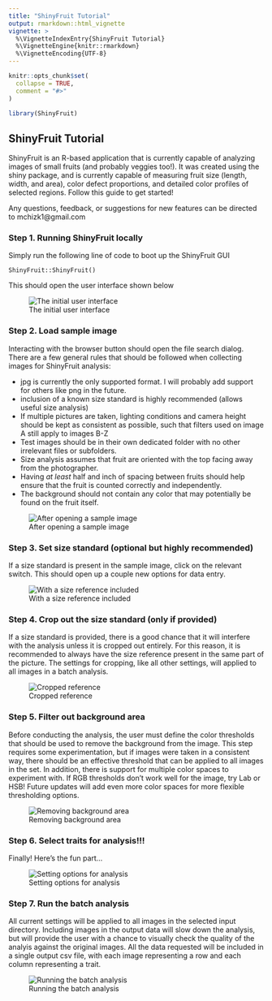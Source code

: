 ```yaml
---
title: "ShinyFruit Tutorial"
output: rmarkdown::html_vignette
vignette: >
  %\VignetteIndexEntry{ShinyFruit Tutorial}
  %\VignetteEngine{knitr::rmarkdown}
  %\VignetteEncoding{UTF-8}
---
```


```r
knitr::opts_chunk$set(
  collapse = TRUE,
  comment = "#>"
)
```

```r
library(ShinyFruit)
```


## ShinyFruit Tutorial

ShinyFruit is an R-based application that is currently capable of analyzing images of small fruits (and probably veggies too!). It was 
created using the shiny package, and is currently capable of measuring fruit size (length, width, and area), color defect proportions,
and detailed color profiles of selected regions. Follow this guide to get started!

Any questions, feedback, or suggestions for new features can be directed to mchizk1@gmail.com

### Step 1. Running ShinyFruit locally

Simply run the following line of code to boot up the ShinyFruit GUI

    ShinyFruit::ShinyFruit()
    
This should open the user interface shown below

![The initial user interface](SFopen.png)

### Step 2. Load sample image

Interacting with the browser button should open the file search dialog. There are a few general rules that should be 
followed when collecting images for ShinyFruit analysis:

* jpg is currently the only supported format. I will probably add support for others like png in the future.
* inclusion of a known size standard is highly recommended (allows useful size analysis)
* If multiple pictures are taken, lighting conditions and camera height should be kept as consistent as possible, such
that filters used on image A still apply to images B-Z
* Test images should be in their own dedicated folder with no other irrelevant files or subfolders.
* Size analysis assumes that fruit are oriented with the top facing away from the photographer. 
* Having *at least* half and inch of spacing between fruits should help ensure that the fruit is counted correctly and independently.
* The background should not contain any color that may potentially be found on the fruit itself.

![After opening a sample image](SFimg.png)

### Step 3. Set size standard (optional but highly recommended)

If a size standard is present in the sample image, click on the relevant switch.  This should open up a couple new options for data entry.

![With a size reference included](SFmeas.png)

### Step 4. Crop out the size standard (only if provided)

If a size standard is provided, there is a good chance that it will interfere with the analysis unless it is cropped out entirely.  For this 
reason, it is recommended to always have the size reference present in the same part of the picture.  The settings for cropping, like all 
other settings, will applied to all images in a batch analysis.

![Cropped reference](SFcrop.png)

### Step 5. Filter out background area

Before conducting the analysis, the user must define the color thresholds that should be used to remove the background from the image.
This step requires some experimentation, but if images were taken in a consistent way, there should be an effective threshold that can
be applied to all images in the set. In addition, there is support for multiple color spaces to experiment with.  If RGB thresholds don't
work well for the image, try Lab or HSB!  Future updates will add even more color spaces for more flexible thresholding options.

![Removing background area](SFbkg.png)

### Step 6. Select traits for analysis!!!

Finally! Here's the fun part...

![Setting options for analysis](SFtrait.png)

### Step 7. Run the batch analysis

All current settings will be applied to all images in the selected input directory.  Including images in the output data will slow down the analysis, but will provide the user with a chance to visually check the quality of the analyis against the original images. All the data 
requested will be included in a single output csv file, with each image representing a row and each column representing a trait.

![Running the batch analysis](SFrun.png)
